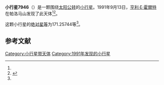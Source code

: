 {{Infobox planet
| bgcolour = #FFFFC0
| name = 7946
| symbol = 
| image = 
| caption = 
| discovery = yes
| discovery_ref = 
| discoverer = [[亨利·E·霍爾特|亨利·E·霍爾特]]
| discovery_site = [[帕洛马山|帕洛马山]] 
| discovered = 1991年9月13日
| designations = yes
| mp_name = 
| named_after = 
| alt_names = 1991 RV13/ 1984 WM
| mp_category = [[主带小行星|主带小行星]]
| orbit_ref = <ref name="a">[http://ssd.jpl.nasa.gov/sbdb.cgi?sstr=7946 7946] {{Wayback|url=http://ssd.jpl.nasa.gov/sbdb.cgi?sstr=7946 |date=20210717070519 }}，小行星數據庫瀏覽器（JPL Small-Body Database Browser）－[[美国国家航空航天局|美国国家航空航天局]]喷气推进实验室</ref>
| epoch = 2456400.5 (2013年4月18日更新)
| aphelion = {{convert|2.6536436|AU|km|3|abbr=on|lk=out}}
| perihelion = {{convert|2.0861416|AU|km|3|abbr=on}}
| semimajor = {{convert|2.3698926|AU|km|3|abbr=on}}
| eccentricity = 0.1197316
| period = 1332.57426 [[日|日]]<br />3.65[[儒略年|儒略年]]
| avg_speed = 
| inclination = 5.83079
| asc_node = 216.57375
| mean_anomaly = 
| arg_peri = 171.25744
| satellites = 
| physical_characteristics = yes
| dimensions = 
| mass = 
| density = 
| surface_grav = 
| escape_velocity = 
| sidereal_day = 
| axial_tilt = 
| pole_ecliptic_lat = 
| pole_ecliptic_lon = 
| albedo = 
| temperatures= 
| temp_name1 = 
| mean_temp_1 = 
| max_temp_1 = 
| temp_name2 = 
| max_temp_2 = 
| spectral_type = 
| abs_magnitude = 171.25744
}}

'''小行星7946'''（{{lang-en|7946}}）是一颗围绕[[太阳|太阳]][[公转|公转]]的[[小行星|小行星]]。1991年9月13日，[[亨利·E·霍爾特|亨利·E·霍爾特]]在帕洛马山发现了此天体<ref name="a" /><ref>{{cite news|title=小行星列表|url=http://cfa-www.harvard.edu/iau/lists/NumberedMPs.txt|accessdate=2013-07-08|newspaper=哈佛大学|archive-date=2008-05-17|archive-url=https://web.archive.org/web/20080517010638/http://cfa-www.harvard.edu/iau/lists/NumberedMPs.txt|dead-url=no}}</ref>。

这颗小行星的[[绝对星等|绝对星等]]为171.25744等<ref name="a" />。

==参考文献==
{{reflist}}
{{Minor Planet Number|[[小行星7945|小行星7945]]|[[小行星7947|小行星7947]]}}

{{小天体}}

[[Category:小行星带天体|Category:小行星带天体]]
[[Category:1991年发现的小行星|Category:1991年发现的小行星]]

{{asteroid-stub}}